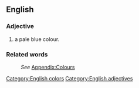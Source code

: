 ==English==
[[Category:English colors]]

===Adjective===
[[Category:English adjectives]]
#a pale blue colour.

===Related words===
:''See'' [[Wiktionary_Appendix:Colours|Appendix:Colours]]